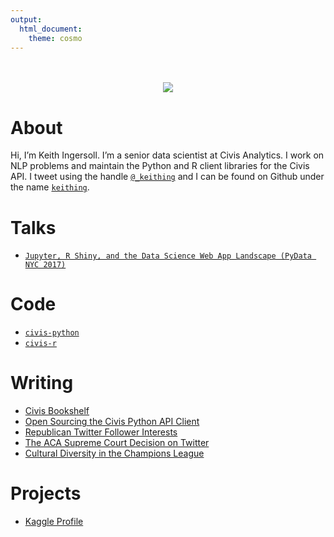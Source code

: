 ```yaml
---
output:
  html_document:
    theme: cosmo
---
```



<br />
<br />
<center>
![](mecircle.png)
</center>


About
=====

Hi, I'm Keith Ingersoll.  I'm a senior data scientist at Civis Analytics.
I work on NLP problems and maintain the Python and R client libraries for
the Civis API.  I tweet using the handle
[`@_keithing`](https://twitter.com/_keithing) and I can be found on Github
under the name [`keithing`](https://github.com/keithing).


Talks
=====

- [`Jupyter, R Shiny, and the Data Science Web App Landscape (PyData NYC 2017)`](https://www.youtube.com/watch?v=1DKklYElQbU)


Code
====

- [`civis-python`](https://github.com/civisanalytics/civis-python)
- [`civis-r`](https://github.com/civisanalytics/civis-r)


Writing
=======

- [Civis Bookshelf](https://www.civisanalytics.com/blog/civis-bookshelf-modeling-predict-sarcasm-emoji/)
- [Open Sourcing the Civis Python API Client](https://www.civisanalytics.com/blog/open-sourcing-civis-api-client-python/)
- [Republican Twitter Follower Interests](https://www.civisanalytics.com/blog/foreign-policy-guns-celebrities-and-reality-tv-an-analysis-of-republican-twitter-follower-interests/)
- [The ACA Supreme Court Decision on Twitter](https://www.civisanalytics.com/blog/the-healthcare-discussion-on-twitter-after-the-aca-decision-are-we-back-to-square-one/)
- [Cultural Diversity in the Champions League](http://content.iospress.com/articles/journal-of-sports-analytics/jsa52)


Projects
========

- [Kaggle Profile](https://www.kaggle.com/keithing)
